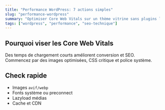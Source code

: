 ```yaml
---
title: "Performance WordPress: 7 actions simples"
slug: "performance-wordpress"
summary: "Optimiser Core Web Vitals sur un thème vitrine sans plugins lourds."
tags: ["wordpress", "performance", "seo-technique"]
---
```


## Pourquoi viser les Core Web Vitals

Des temps de chargement courts améliorent conversion et SEO. Commencez par des images optimisées, CSS critique et police système.

## Check rapide

- Images `avif/webp`
- Fonts système ou preconnect
- Lazyload médias
- Cache et CDN


